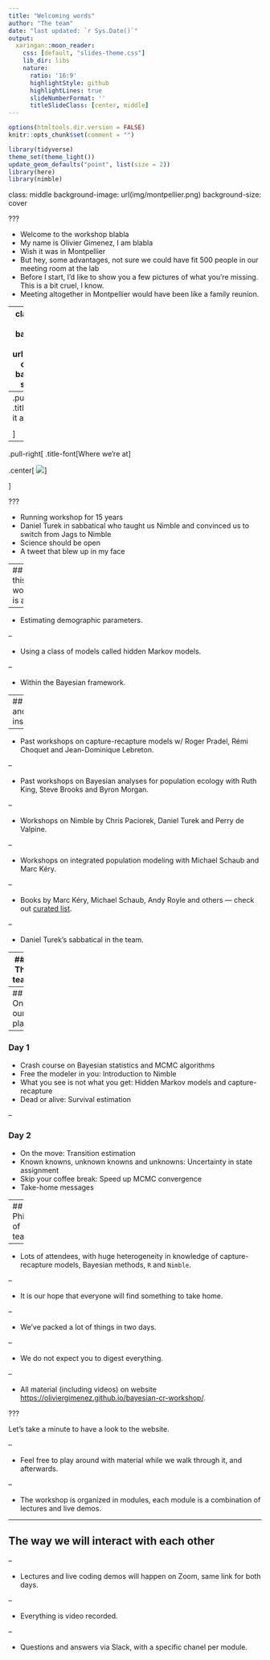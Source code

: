 ```yaml
---
title: "Welcoming words"
author: "The team"
date: "last updated: `r Sys.Date()`"
output:
  xaringan::moon_reader:
    css: [default, "slides-theme.css"]
    lib_dir: libs
    nature:
      ratio: '16:9'
      highlightStyle: github
      highlightLines: true
      slideNumberFormat: ''
      titleSlideClass: [center, middle]
---
```


```r
options(htmltools.dir.version = FALSE)
knitr::opts_chunk$set(comment = "")

library(tidyverse)
theme_set(theme_light())
update_geom_defaults("point", list(size = 2)) 
library(here)
library(nimble)
```




class: middle
background-image: url(img/montpellier.png)
background-size: cover

???

+ Welcome to the workshop blabla
+ My name is Olivier Gimenez, I am blabla
+ Wish it was in Montpellier
+ But hey, some advantages, not sure we could have fit 500 people in our meeting room at the lab
+ Before I start, I'd like to show you a few pictures of what you’re missing. This is a bit cruel, I know. 
+ Meeting altogether in Montpellier would have been like a family reunion. 

---
class: center, middle
background-image: url(img/zoom-covid.png)
background-size: cover

???

+ Instead, we're spending quality time on Zoom. 

---
.pull-left[
.title-font[How it all started]

<center><blockquote class="twitter-tweet"><p lang="en" dir="ltr">📢📅🪤 Inference about animal demographic parameters: Bayesian analysis of capture-recapture data using Jags/Nimble. May 17-18, 2021. Remote workshop. Free of charge. Video-recorded. 🥳<br>➡️ Registration is up and running <a href="https://t.co/wB94IWtBKY">https://t.co/wB94IWtBKY</a><br>➡️ Details in the thread. <a href="https://t.co/mP3tuleIkZ">https://t.co/mP3tuleIkZ</a></p>&mdash; Olivier Gimenez 🖖 (@oaggimenez) <a href="https://twitter.com/oaggimenez/status/1355068873746362368?ref_src=twsrc%5Etfw">January 29, 2021</a></blockquote> <script async src="https://platform.twitter.com/widgets.js" charset="utf-8"></script></center>

]

--

.pull-right[
.title-font[Where we're at]

.center[
![](img/googleform.png)
]

]

???

+ Running workshop for 15 years
+ Daniel Turek in sabbatical who taught us Nimble and convinced us to switch from Jags to Nimble
+ Science should be open
+ A tweet that blew up in my face

---
## What this workshop is about

--

+ Estimating demographic parameters.

--

+ Using a class of models called hidden Markov models.

--

+ Within the Bayesian framework.

---
## Credits and inspiration

--

+ Past workshops on capture-recapture models w/ Roger Pradel, Rémi Choquet and Jean-Dominique Lebreton.

--

+ Past workshops on Bayesian analyses for population ecology with Ruth King, Steve Brooks and Byron Morgan.

--

+ Workshops on Nimble by Chris Paciorek, Daniel Turek and Perry de Valpine.

--

+ Workshops on integrated population modeling with Michael Schaub and Marc Kéry.

--

+ Books by Marc Kéry, Michael Schaub, Andy Royle and others <span>&#8212;</span> check out [curated list](https://www.mbr-pwrc.usgs.gov/pubanalysis/roylebook/).

--

+ Daniel Turek's sabbatical in the team.


---
### The team 

```r
library(cowplot)
p1 <- ggdraw() + 
  draw_image(here::here("slides","img","chloe.jpg"), scale = 0.9) + 
  draw_label(label = "Chloe Rebecca Nater", hjust = -.4)

p2 <- ggdraw() + 
  draw_image(here::here("slides","img","sarah.jpg"), scale = 0.9) + 
  draw_label(label = "Sarah Cubaynes", hjust = -.5)

p3 <- ggdraw() + 
  draw_image(here::here("slides","img","maud.png"), scale = 0.9) + 
  draw_label(label = "Maud Quéroué", hjust = -.5)

p4 <- ggdraw() + 
  draw_image(here::here("slides","img","perry.jpg"), scale = 0.9) + 
  draw_label(label = "Perry de Valpine", hjust = -.5)

p5 <- ggdraw() + 
  draw_image(here::here("slides","img","olivier.jpg"), scale = 0.85) + 
  draw_label(label = "Olivier Gimenez", hjust = -.5)

library(patchwork)

p1 / p2 / p3 / p4 / p5
```


---
## On our plate

--

### Day 1
+ Crash course on Bayesian statistics and MCMC algorithms
+ Free the modeler in you: Introduction to Nimble
+ What you see is not what you get: Hidden Markov models and capture-recapture
+ Dead or alive: Survival estimation

--

### Day 2
+ On the move: Transition estimation
+ Known knowns, unknown knowns and unknowns: Uncertainty in state assignment
+ Skip your coffee break: Speed up MCMC convergence 
+ Take-home messages

---
## Philosophy of teaching

--

+ Lots of attendees, with huge heterogeneity in knowledge of capture-recapture models, Bayesian methods, `R` and `Nimble`.

--

+ It is our hope that everyone will find something to take home. 


--

+ We've packed a lot of things in two days.

--

+ We do not expect you to digest everything.

--

+ All material (including videos) on website <https://oliviergimenez.github.io/bayesian-cr-workshop/>.

???

Let's take a minute to have a look to the website.


--

+ Feel free to play around with material while we walk through it, and afterwards.

--

+ The workshop is organized in modules, each module is a combination of lectures and live demos.

---

## The way we will interact with each other

--

+ Lectures and live coding demos will happen on Zoom, same link for both days.

--

+ Everything is video recorded.

--

+ Questions and answers via Slack, with a specific chanel per module.
